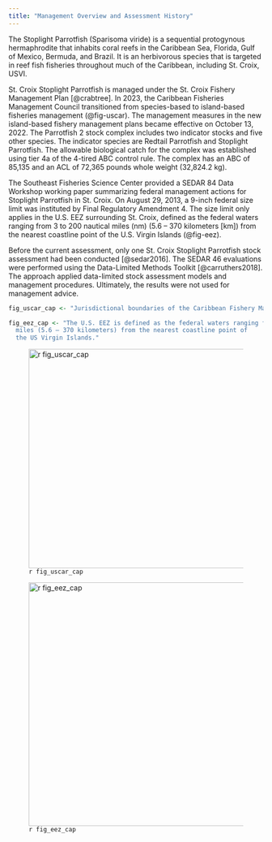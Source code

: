 ```yaml
---
title: "Management Overview and Assessment History"
---
```

The Stoplight Parrotfish (Sparisoma viride) is a sequential protogynous hermaphrodite that inhabits coral reefs in the Caribbean Sea, Florida, Gulf of Mexico, Bermuda, and Brazil. It is an herbivorous species that is targeted in reef fish fisheries throughout much of the Caribbean, including St. Croix, USVI. 

St. Croix Stoplight Parrotfish is managed under the St. Croix Fishery Management Plan [@crabtree]. In 2023, the Caribbean Fisheries Management Council transitioned from species-based to island-based fisheries management (@fig-uscar). The management measures in the new island-based fishery management plans became effective on October 13, 2022. The Parrotfish 2 stock complex includes two indicator stocks and five other species. The indicator species are Redtail Parrotfish and Stoplight Parrotfish. The allowable biological catch for the complex was established using tier 4a of the 4-tired ABC control rule. The complex has an ABC of 85,135 and an ACL of 72,365 pounds whole weight (32,824.2 kg).

The Southeast Fisheries Science Center provided a SEDAR 84 Data Workshop working paper summarizing federal management actions for Stoplight Parrotfish in St. Croix. On August 29, 2013, a 9-inch federal size limit was instituted by Final Regulatory Amendment 4. The size limit only applies in the U.S. EEZ surrounding St. Croix, defined as the federal waters ranging from 3 to 200 nautical miles (nm) (5.6 – 370 kilometers [km]) from the nearest coastline point of the U.S. Virgin Islands (@fig-eez).

Before the current assessment, only one St. Croix Stoplight Parrotfish stock assessment had been conducted [@sedar2016]. The SEDAR 46 evaluations were performed using the Data-Limited Methods Toolkit [@carruthers2018]. The approach applied data-limited stock assessment models and management procedures. Ultimately, the results were not used for management advice.

```r
fig_uscar_cap <- "Jurisdictional boundaries of the Caribbean Fishery Management Council."

fig_eez_cap <- "The U.S. EEZ is defined as the federal waters ranging from 3 to 200 nautical 
  miles (5.6 – 370 kilometers) from the nearest coastline point of 
  the US Virgin Islands."
```

![`r fig_uscar_cap`](https://www.fisheries.noaa.gov/s3//styles/original/s3/dam-migration/island_group_management_areas.jpg?itok=5wvkxme2){#fig-uscar width="4.5in"}

![`r fig_eez_cap`](https://www.fisheries.noaa.gov/s3//styles/original/s3/dam-migration/carib_map_stx.jpg?itok=yeYHZ8gy){#fig-eez width="5in"}
